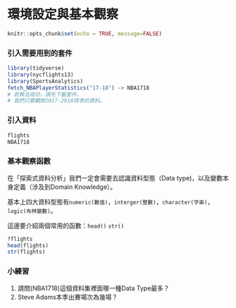 # 環境設定與基本觀察{-}

```r
knitr::opts_chunk$set(echo = TRUE, message=FALSE)
```

### 引入需要用到的套件{-}
```r
library(tidyverse)
library(nycflights13)
library(SportsAnalytics)
fetch_NBAPlayerStatistics("17-18") -> NBA1718
# 若無法成功，請先下載套件。
# 我們只要觀察2017-2018球季的資料。

```

### 引入資料{-}
```r
flights
NBA1718
```

### 基本觀察函數{-}

在「探索式資料分析」我們一定會需要去認識資料型態（Data type)，以及變數本身定義（涉及到Domain Knowledge）。

基本上四大資料型態有`numeric(數值)`，`interger(整數)`，`character(字串)`，`logic(布林變數)`。

這邊要介紹兩個常用的函數：`head()` `str()`
```r
?flights
head(flights)
str(flights)
```

### 小練習{-}

1. 請問(NBA1718)這個資料集裡面哪一種Data Type最多？
2. Steve Adams本季出賽場次為幾場？




